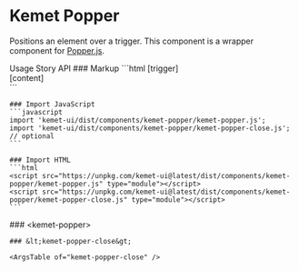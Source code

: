 
<Meta of={PopperStories} />

# Kemet Popper

Positions an element over a trigger. This component is a wrapper component for [Popper.js](https://popper.js.org).

<kemet-tabs measure-height="500" divider>
  <kemet-tab slot="tab">Usage</kemet-tab>
  <kemet-tab slot="tab">Story</kemet-tab>
  <kemet-tab slot="tab">API</kemet-tab>
  <kemet-tab-panel slot="panel">
    ### Markup
    ```html
    <kemet-popper>
      <kemet-button slot="trigger">[trigger]</kemet-button>
      <div slot="content">[content]</div>
    </kemet-popper>
    ```

    ### Import JavaScript
    ```javascript
    import 'kemet-ui/dist/components/kemet-popper/kemet-popper.js';
    import 'kemet-ui/dist/components/kemet-popper/kemet-popper-close.js'; // optional
    ```

    ### Import HTML
    ```html
    <script src="https://unpkg.com/kemet-ui@latest/dist/components/kemet-popper/kemet-popper.js" type="module"></script>
    <script src="https://unpkg.com/kemet-ui@latest/dist/components/kemet-popper/kemet-popper-close.js" type="module"></script>
    ```
  </kemet-tab-panel>
  <kemet-tab-panel slot="panel">
    <Canvas of={PopperStories.Standard}  />
    <ArgsTable story={PRIMARY_STORY} />
  </kemet-tab-panel>
  <kemet-tab-panel slot="panel">
    ### &lt;kemet-popper&gt;
    <ArgsTable of="kemet-popper" />
    <br />

    ### &lt;kemet-popper-close&gt;

    <ArgsTable of="kemet-popper-close" />
  </kemet-tab-panel>
</kemet-tabs>
